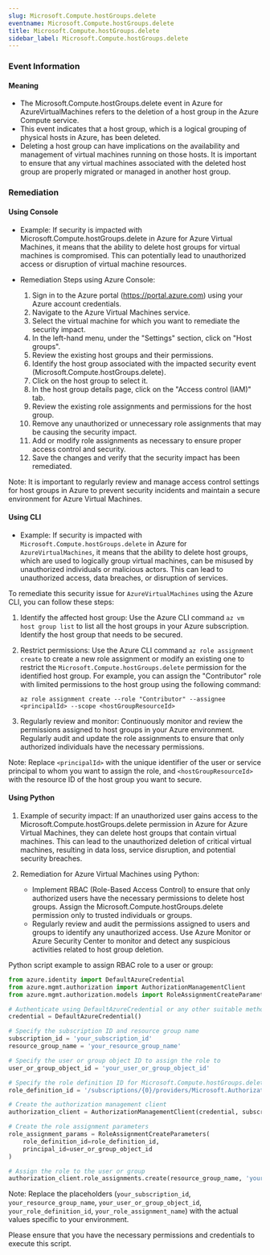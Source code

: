 ```yaml
--- 
slug: Microsoft.Compute.hostGroups.delete
eventname: Microsoft.Compute.hostGroups.delete
title: Microsoft.Compute.hostGroups.delete
sidebar_label: Microsoft.Compute.hostGroups.delete
---
```

                       
### Event Information

#### Meaning

- The Microsoft.Compute.hostGroups.delete event in Azure for AzureVirtualMachines refers to the deletion of a host group in the Azure Compute service.
- This event indicates that a host group, which is a logical grouping of physical hosts in Azure, has been deleted.
- Deleting a host group can have implications on the availability and management of virtual machines running on those hosts. It is important to ensure that any virtual machines associated with the deleted host group are properly migrated or managed in another host group.

### Remediation

#### Using Console

- Example: If security is impacted with Microsoft.Compute.hostGroups.delete in Azure for Azure Virtual Machines, it means that the ability to delete host groups for virtual machines is compromised. This can potentially lead to unauthorized access or disruption of virtual machine resources.

- Remediation Steps using Azure Console:
  1. Sign in to the Azure portal (https://portal.azure.com) using your Azure account credentials.
  2. Navigate to the Azure Virtual Machines service.
  3. Select the virtual machine for which you want to remediate the security impact.
  4. In the left-hand menu, under the "Settings" section, click on "Host groups".
  5. Review the existing host groups and their permissions.
  6. Identify the host group associated with the impacted security event (Microsoft.Compute.hostGroups.delete).
  7. Click on the host group to select it.
  8. In the host group details page, click on the "Access control (IAM)" tab.
  9. Review the existing role assignments and permissions for the host group.
  10. Remove any unauthorized or unnecessary role assignments that may be causing the security impact.
  11. Add or modify role assignments as necessary to ensure proper access control and security.
  12. Save the changes and verify that the security impact has been remediated.

Note: It is important to regularly review and manage access control settings for host groups in Azure to prevent security incidents and maintain a secure environment for Azure Virtual Machines.

#### Using CLI

- Example: If security is impacted with `Microsoft.Compute.hostGroups.delete` in Azure for `AzureVirtualMachines`, it means that the ability to delete host groups, which are used to logically group virtual machines, can be misused by unauthorized individuals or malicious actors. This can lead to unauthorized access, data breaches, or disruption of services.

To remediate this security issue for `AzureVirtualMachines` using the Azure CLI, you can follow these steps:

1. Identify the affected host group: Use the Azure CLI command `az vm host group list` to list all the host groups in your Azure subscription. Identify the host group that needs to be secured.

2. Restrict permissions: Use the Azure CLI command `az role assignment create` to create a new role assignment or modify an existing one to restrict the `Microsoft.Compute.hostGroups.delete` permission for the identified host group. For example, you can assign the "Contributor" role with limited permissions to the host group using the following command:
   ```
   az role assignment create --role "Contributor" --assignee <principalId> --scope <hostGroupResourceId>
   ```

3. Regularly review and monitor: Continuously monitor and review the permissions assigned to host groups in your Azure environment. Regularly audit and update the role assignments to ensure that only authorized individuals have the necessary permissions.

Note: Replace `<principalId>` with the unique identifier of the user or service principal to whom you want to assign the role, and `<hostGroupResourceId>` with the resource ID of the host group you want to secure.

#### Using Python

1. Example of security impact: If an unauthorized user gains access to the Microsoft.Compute.hostGroups.delete permission in Azure for Azure Virtual Machines, they can delete host groups that contain virtual machines. This can lead to the unauthorized deletion of critical virtual machines, resulting in data loss, service disruption, and potential security breaches.

2. Remediation for Azure Virtual Machines using Python:
   - Implement RBAC (Role-Based Access Control) to ensure that only authorized users have the necessary permissions to delete host groups. Assign the Microsoft.Compute.hostGroups.delete permission only to trusted individuals or groups.
   - Regularly review and audit the permissions assigned to users and groups to identify any unauthorized access. Use Azure Monitor or Azure Security Center to monitor and detect any suspicious activities related to host group deletion.

Python script example to assign RBAC role to a user or group:

```python
from azure.identity import DefaultAzureCredential
from azure.mgmt.authorization import AuthorizationManagementClient
from azure.mgmt.authorization.models import RoleAssignmentCreateParameters

# Authenticate using DefaultAzureCredential or any other suitable method
credential = DefaultAzureCredential()

# Specify the subscription ID and resource group name
subscription_id = 'your_subscription_id'
resource_group_name = 'your_resource_group_name'

# Specify the user or group object ID to assign the role to
user_or_group_object_id = 'your_user_or_group_object_id'

# Specify the role definition ID for Microsoft.Compute.hostGroups.delete
role_definition_id = '/subscriptions/{0}/providers/Microsoft.Authorization/roleDefinitions/{1}'.format(subscription_id, 'your_role_definition_id')

# Create the authorization management client
authorization_client = AuthorizationManagementClient(credential, subscription_id)

# Create the role assignment parameters
role_assignment_params = RoleAssignmentCreateParameters(
    role_definition_id=role_definition_id,
    principal_id=user_or_group_object_id
)

# Assign the role to the user or group
authorization_client.role_assignments.create(resource_group_name, 'your_role_assignment_name', role_assignment_params)
```

Note: Replace the placeholders (`your_subscription_id`, `your_resource_group_name`, `your_user_or_group_object_id`, `your_role_definition_id`, `your_role_assignment_name`) with the actual values specific to your environment.

Please ensure that you have the necessary permissions and credentials to execute this script.


 